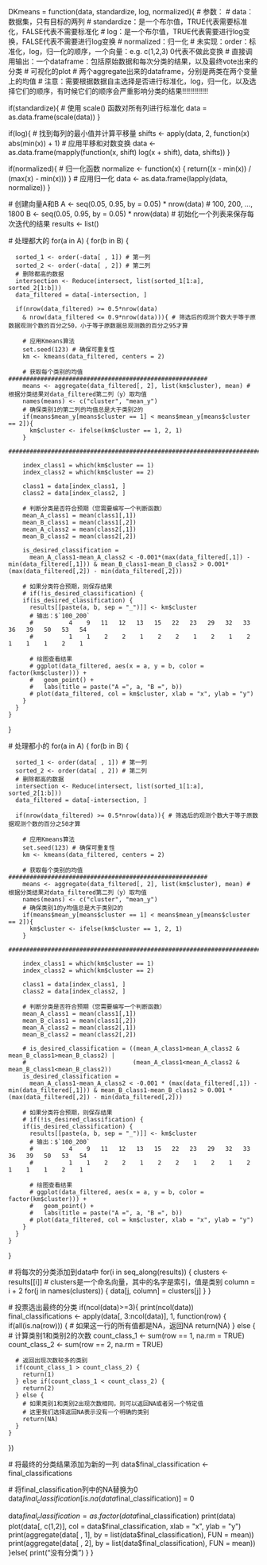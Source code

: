 DKmeans = function(data, standardize, log, normalized){
  # 参数：
  # data：数据集，只有目标的两列
  # standardize：是一个布尔值，TRUE代表需要标准化，FALSE代表不需要标准化
  # log：是一个布尔值，TRUE代表需要进行log变换，FALSE代表不需要进行log变换
  # normalized：归一化
  # 未实现：order：标准化，log，归一化的顺序，一个向量：e.g. c(1,2,3) 0代表不做此变换
  # 直接调用输出：一个dataframe：包括原始数据和每次分类的结果，以及最终vote出来的分类
  #               可视化的plot
  #               两个aggregate出来的dataframe，分别是两类在两个变量上的均值
  # 注意：需要根据数据自主选择是否进行标准化，log，归一化，以及选择它们的顺序，有时候它们的顺序会严重影响分类的结果!!!!!!!!!!!!!
  
  
  if(standardize){
    # 使用 scale() 函数对所有列进行标准化
    data = as.data.frame(scale(data))
  }
  
  if(log){
    # 找到每列的最小值并计算平移量
    shifts <- apply(data, 2, function(x) abs(min(x)) + 1)
    # 应用平移和对数变换
    data <- as.data.frame(mapply(function(x, shift) log(x + shift), data, shifts))
  }

  if(normalized){
    # 归一化函数
    normalize <- function(x) {
      return((x - min(x)) / (max(x) - min(x)))
    }
    # 应用归一化
    data <- as.data.frame(lapply(data, normalize))
  }

  # 创建向量A和B
  A <- seq(0.05, 0.95, by = 0.05) * nrow(data) # 100, 200, ..., 1800
  B <- seq(0.05, 0.95, by = 0.05) * nrow(data)
  # 初始化一个列表来保存每次迭代的结果
  results <- list()
  
  # 处理都大的
  for(a in A) {
    for(b in B) {
    
      sorted_1 <- order(-data[ , 1]) # 第一列
      sorted_2 <- order(-data[ , 2]) # 第二列
      # 删除都高的数据
      intersection <- Reduce(intersect, list(sorted_1[1:a], sorted_2[1:b]))
      data_filtered = data[-intersection, ]
    
      if(nrow(data_filtered) >= 0.5*nrow(data) 
        & nrow(data_filtered <= 0.9*nrow(data))){ # 筛选后的观测个数大于等于原数据观测个数的百分之50，小于等于原数据总观测数的百分之95才算

        # 应用Kmeans算法
        set.seed(123) # 确保可重复性
        km <- kmeans(data_filtered, centers = 2)
      
        # 获取每个类别的均值 ########################################################
        means <- aggregate(data_filtered[, 2], list(km$cluster), mean) # 根据分类结果对data_filtered第二列（y）取均值
        names(means) <- c("cluster", "mean_y")
        # 确保类别1的第二列的均值总是大于类别2的
        if(means$mean_y[means$cluster == 1] < means$mean_y[means$cluster == 2]){
          km$cluster <- ifelse(km$cluster == 1, 2, 1)
        }
        #############################################################################
    
        index_class1 = which(km$cluster == 1)
        index_class2 = which(km$cluster == 2)
    
        class1 = data[index_class1, ]
        class2 = data[index_class2, ]
    
        # 判断分类是否符合预期（您需要编写一个判断函数）
        mean_A_class1 = mean(class1[,1])
        mean_B_class1 = mean(class1[,2])
        mean_A_class2 = mean(class2[,1])
        mean_B_class2 = mean(class2[,2])
  
        is_desired_classification = 
          mean_A_class1-mean_A_class2 < -0.001*(max(data_filtered[,1]) - min(data_filtered[,1])) & mean_B_class1-mean_B_class2 > 0.001*(max(data_filtered[,2]) - min(data_filtered[,2]))

        # 如果分类符合预期，则保存结果
        # if(!is_desired_classification) {
        if(is_desired_classification) {
          results[[paste(a, b, sep = "_")]] <- km$cluster 
          # 输出：$`100_200`
          #          4    9   11   12   13   15   22   23   29   32   33   36   39   50   53   54 
          #          1    1    2    2    1    2    2    1    2    1    2    1    1    1    2    1 
    
          # 绘图查看结果
          # ggplot(data_filtered, aes(x = a, y = b, color = factor(km$cluster))) +
          #   geom_point() +
          #   labs(title = paste("A =", a, "B =", b))
          # plot(data_filtered, col = km$cluster, xlab = "x", ylab = "y")
        }
      }
    }
  }

  # 处理都小的
  for(a in A) {
    for(b in B) {
    
      sorted_1 <- order(data[ , 1]) # 第一列
      sorted_2 <- order(data[ , 2]) # 第二列
      # 删除都高的数据
      intersection <- Reduce(intersect, list(sorted_1[1:a], sorted_2[1:b]))
      data_filtered = data[-intersection, ]
    
      if(nrow(data_filtered) >= 0.5*nrow(data)){ # 筛选后的观测个数大于等于原数据观测个数的百分之50才算

        # 应用Kmeans算法
        set.seed(123) # 确保可重复性
        km <- kmeans(data_filtered, centers = 2)
      
        # 获取每个类别的均值 ########################################################
        means <- aggregate(data_filtered[, 2], list(km$cluster), mean) # 根据分类结果对data_filtered第二列（y）取均值
        names(means) <- c("cluster", "mean_y")
        # 确保类别1的y均值总是大于类别2的
        if(means$mean_y[means$cluster == 1] < means$mean_y[means$cluster == 2]){
          km$cluster <- ifelse(km$cluster == 1, 2, 1)
        }
        #############################################################################
    
        index_class1 = which(km$cluster == 1)
        index_class2 = which(km$cluster == 2)
    
        class1 = data[index_class1, ]
        class2 = data[index_class2, ]
    
        # 判断分类是否符合预期（您需要编写一个判断函数）
        mean_A_class1 = mean(class1[,1])
        mean_B_class1 = mean(class1[,2])
        mean_A_class2 = mean(class2[,1])
        mean_B_class2 = mean(class2[,2])
  
        # is_desired_classification = ((mean_A_class1>mean_A_class2 & mean_B_class1>mean_B_class2) | 
        #                              (mean_A_class1<mean_A_class2 & mean_B_class1<mean_B_class2))
        is_desired_classification = 
          mean_A_class1-mean_A_class2 < -0.001 * (max(data_filtered[,1]) - min(data_filtered[,1])) & mean_B_class1-mean_B_class2 > 0.001 *   (max(data_filtered[,2]) - min(data_filtered[,2])) 

        # 如果分类符合预期，则保存结果
        # if(!is_desired_classification) {
        if(is_desired_classification) {
          results[[paste(a, b, sep = "_")]] <- km$cluster 
          # 输出：$`100_200`
          #          4    9   11   12   13   15   22   23   29   32   33   36   39   50   53   54 
          #          1    1    2    2    1    2    2    1    2    1    2    1    1    1    2    1 
    
          # 绘图查看结果
          # ggplot(data_filtered, aes(x = a, y = b, color = factor(km$cluster))) +
          #   geom_point() +
          #   labs(title = paste("A =", a, "B =", b))
          # plot(data_filtered, col = km$cluster, xlab = "x", ylab = "y")
        }
      }
    }
  }
  
  # 将每次的分类添加到data中
  for(i in seq_along(results)) {
    clusters <- results[[i]]
    # clusters是一个命名向量，其中的名字是索引，值是类别
    column = i + 2
    for(j in names(clusters)) {
      data[j, column] = clusters[j]
    }
  }
  
  # 投票选出最终的分类
  if(ncol(data)>=3){
    print(ncol(data))
  final_classifications <- apply(data[, 3:ncol(data)], 1, function(row) {
    if(all(is.na(row))) {
      # 如果这一行的所有值都是NA，返回NA
      return(NA)
    } else {
      # 计算类别1和类别2的次数
      count_class_1 <- sum(row == 1, na.rm = TRUE)
      count_class_2 <- sum(row == 2, na.rm = TRUE)
    
      # 返回出现次数较多的类别
      if(count_class_1 > count_class_2) {
        return(1)
      } else if(count_class_1 < count_class_2) {
        return(2)
      } else {
        # 如果类别1和类别2出现次数相同，则可以返回NA或者另一个特定值
        # 这里我们选择返回NA表示没有一个明确的类别
        return(NA)
      }
    }
  })

  # 将最终的分类结果添加为新的一列
  data$final_classification <- final_classifications

  # 将final_classification列中的NA替换为0
  data$final_classification[is.na(data$final_classification)] = 0

  data$final_classification = as.factor(data$final_classification)
  print(data)
  plot(data[, c(1,2)], col = data$final_classification, xlab = "x", ylab = "y")
  print(aggregate(data[ , 1], by = list(data$final_classification), FUN = mean))
  print(aggregate(data[ , 2], by = list(data$final_classification), FUN = mean))
  }else{
    print("没有分类")
  }
}


